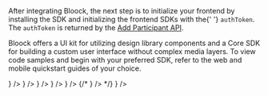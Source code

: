 
<span>
  After integrating Bloock, the next step is to initialize your frontend by
  installing the SDK and initializing the frontend SDKs with the{' '}
  <code>authToken</code>. The <code>authToken</code> is returned by the
  <a href={props.addParticipantPath}> Add Participant API</a>.
</span>

Bloock offers a UI kit for utilizing design library components and a Core SDK for building a custom user interface without complex media layers. To view code samples and begin with your preferred SDK, refer to the web and mobile quickstart guides of your choice.

<CardSection id="client-setup-web" title="Web" hasSubSections>
  <CardSection id="web-sdk" title="">
    <Card title="React" to="./client-setup/react" icon={<ReactIcon />} />
    <Card title="Angular" to="./client-setup/angular" icon={<AngularIcon />} />
    <Card
      title="Javascript"
      to="./client-setup/javascript"
      icon={<HTMLIcon />}
    />
  </CardSection>
</CardSection>

<CardSection id="client-setup-mobile" title="Mobile" hasSubSections>
  <CardSection id="mobile-sdk" title="">
    <Card title="iOS" to="./client-setup/ios" icon={<SwiftIcon />} />
    <Card title="Android" to="./client-setup/android" icon={<KotlinIcon />} />
    {/* <Card title="React Native" to="./client-setup" icon={<ReactIcon />} /> */}
    <Card title="Flutter" to="./client-setup/flutter" icon={<FlutterIcon />} />
  </CardSection>
</CardSection>
